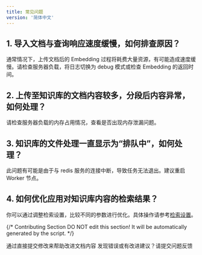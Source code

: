 ```yaml
---
title: 常见问题
version: '简体中文'
---
```


## 1. 导入文档与查询响应速度缓慢，如何排查原因？

通常情况下，上传文档后的 Embedding 过程将耗费大量资源，有可能造成速度缓慢。请检查服务器负载，将日志切换为 debug 模式或检查 Embedding 的返回时间。

## 2. 上传至知识库的文档内容较多，分段后内容异常，如何处理？

请检查服务器负载的内存占用情况，查看是否出现内存泄漏问题。

## 3. 知识库的文件处理一直显示为“排队中”，如何处理？

此问题有可能是由于与 redis 服务的连接中断，导致任务无法退出。建议重启 Worker 节点。

## 4. 如何优化应用对知识库内容的检索结果？

你可以通过调整检索设置，比较不同的参数进行优化。具体操作请参考[检索设置](/zh-hans/guides/knowledge-base/knowledge-base-creation/introduction)。

{/*
Contributing Section
DO NOT edit this section!
It will be automatically generated by the script.
*/}

<CardGroup cols="2">
    <Card
        title="编辑此页面"
        icon="pen-to-square"
        href="https://github.com/langgenius/dify-docs-mintlify/edit/main/zh-hans/guides/knowledge-base/faq.mdx"
    >
        通过直接提交修改来帮助改进文档内容
    </Card>
    <Card
        title="提交问题"
        icon="github"
        href="https://github.com/langgenius/dify-docs-mintlify/issues/new?title=文档问题%3A%20&body=%23%23%20问题描述%0A%3C%21--%20请简要描述您发现的问题%20--%3E%0A%0A%23%23%20页面链接%0Ahttps%3A%2F%2Fgithub.com%2Flanggenius%2Fdify-docs-mintlify%2Fblob%2Fmain%2Fzh-hans/guides/knowledge-base%2Ffaq.mdx%0A%0A%23%23%20建议修改%0A%3C%21--%20如果有具体的修改建议，请在此说明%20--%3E%0A%0A%3C%21--%20感谢您对文档质量的关注！%20--%3E"
    >
        发现错误或有改进建议？请提交问题反馈
    </Card>
</CardGroup>
